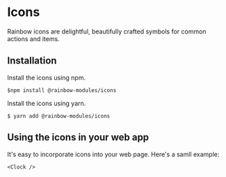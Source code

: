 
<Meta title="Icons" />

# Icons

Rainbow icons are delightful, beautifully crafted symbols for common actions and items.

## Installation

Install the icons using npm.

```
$npm install @rainbow-modules/icons

```

Install the icons using yarn.

```
$ yarn add @rainbow-modules/icons

```

## Using the icons in your web app

It's easy to incorporate icons into your web page. Here's a samll example:

```
<Clock />

```

<RainbowIconsSearch />
